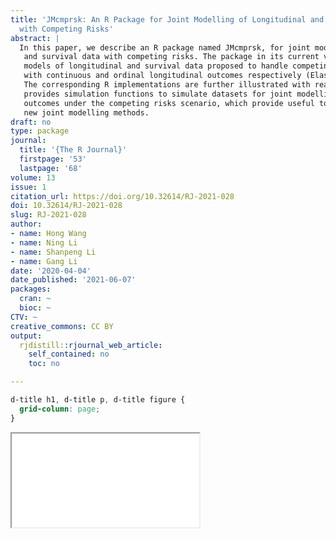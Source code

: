 ```yaml
---
title: 'JMcmprsk: An R Package for Joint Modelling of Longitudinal and Survival Data
  with Competing Risks'
abstract: |
  In this paper, we describe an R package named JMcmprsk, for joint modelling of longitudinal
   and survival data with competing risks. The package in its current version implements two joint
   models of longitudinal and survival data proposed to handle competing risks survival data together
   with continuous and ordinal longitudinal outcomes respectively (Elashoff et al., 2008; Li et al., 2010).
   The corresponding R implementations are further illustrated with real examples. The package also
   provides simulation functions to simulate datasets for joint modelling with continuous or ordinal
   outcomes under the competing risks scenario, which provide useful tools to validate and evaluate
   new joint modelling methods.
draft: no
type: package
journal:
  title: '{The R Journal}'
  firstpage: '53'
  lastpage: '68'
volume: 13
issue: 1
citation_url: https://doi.org/10.32614/RJ-2021-028
doi: 10.32614/RJ-2021-028
slug: RJ-2021-028
author:
- name: Hong Wang
- name: Ning Li
- name: Shanpeng Li
- name: Gang Li
date: '2020-04-04'
date_published: '2021-06-07'
packages:
  cran: ~
  bioc: ~
CTV: ~
creative_commons: CC BY
output:
  rjdistill::rjournal_web_article:
    self_contained: no
    toc: no

---
```


```css
d-title h1, d-title p, d-title figure {
  grid-column: page;
}
```

<div class="l-page">
  <object data="RJ-2021-028.pdf" type="application/pdf" style="height:955px;width:100%">
    <iframe src="RJ-2021-028.pdf"></iframe>
  </object>
</div>
